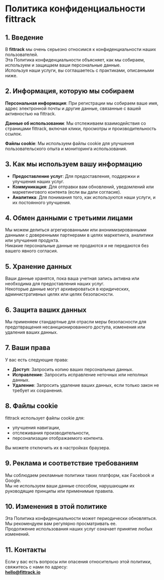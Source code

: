 # Политика конфиденциальности fittrack

## 1. Введение

В **fittrack** мы очень серьезно относимся к конфиденциальности наших пользователей.  
Эта Политика конфиденциальности объясняет, как мы собираем, используем и защищаем ваши персональные данные.  
Используя наши услуги, вы соглашаетесь с практиками, описанными ниже.

## 2. Информация, которую мы собираем

**Персональная информация**: При регистрации мы собираем ваше имя, адрес электронной почты и другие данные, связанные с вашей активностью на fittrack.

**Данные об использовании**: Мы отслеживаем взаимодействия со страницами fittrack, включая клики, просмотры и производительность ссылок.

**Файлы cookie**: Мы используем файлы cookie для улучшения пользовательского опыта и мониторинга использования.

## 3. Как мы используем вашу информацию

- **Предоставление услуг**: Для предоставления, поддержки и улучшения наших услуг.
- **Коммуникация**: Для отправки вам обновлений, уведомлений или маркетингового контента (если вы дали согласие).
- **Аналитика**: Для понимания того, как используются наши услуги, и их постоянного улучшения.

## 4. Обмен данными с третьими лицами

Мы можем делиться агрегированными или анонимизированными данными с доверенными партнерами в целях маркетинга, аналитики или улучшения продукта.  
Никакие персональные данные не продаются и не передаются без вашего явного согласия.

## 5. Хранение данных

Ваши данные хранятся, пока ваша учетная запись активна или необходима для предоставления наших услуг.  
Некоторые данные могут архивироваться в юридических, административных целях или целях безопасности.

## 6. Защита ваших данных

Мы применяем стандартные для отрасли меры безопасности для предотвращения несанкционированного доступа, изменения или удаления ваших данных.

## 7. Ваши права

У вас есть следующие права:

- **Доступ**: Запросить копию ваших персональных данных.
- **Исправление**: Запросить исправление неточных или неполных данных.
- **Удаление**: Запросить удаление ваших данных, если только закон не требует их сохранения.

## 8. Файлы cookie

fittrack использует файлы cookie для:

- улучшения навигации,
- отслеживания производительности,
- персонализации отображаемого контента.

Вы можете отключить их в настройках браузера.

## 9. Реклама и соответствие требованиям

Мы соблюдаем рекламные политики таких платформ, как Facebook и Google.  
Мы не используем ваши данные способом, нарушающим их руководящие принципы или применимые правила.

## 10. Изменения в этой политике

Эта Политика конфиденциальности может периодически обновляться.  
Мы рекомендуем вам регулярно просматривать ее.  
Продолжение использования наших услуг означает принятие любых изменений.

## 11. Контакты

Если у вас есть вопросы или опасения относительно этой политики, свяжитесь с нами по адресу:  
**[hello@fittrack.io](mailto:hello@fittrack.io)**